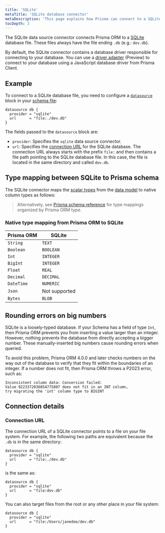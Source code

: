 ```yaml
---
title: 'SQLite'
metaTitle: 'SQLite database connector'
metaDescription: 'This page explains how Prisma can connect to a SQLite database using the SQLite database connector.'
tocDepth: 3
---
```


<TopBlock title={frontMatter.title}>

The SQLite data source connector connects Prisma ORM to a [SQLite](https://www.sqlite.org/) database file. These files always have the file ending `.db` (e.g.: `dev.db`).

By default, the SQLite connector contains a database driver responsible for connecting to your database. You can use a [driver adapter](/orm/overview/databases/database-drivers#driver-adapters) (Preview) to connect to your database using a JavaScript database driver from Prisma Client.

</TopBlock>

## Example

To connect to a SQLite database file, you need to configure a [`datasource`](/orm/prisma-schema/overview/data-sources) block in your [schema file](/orm/prisma-schema):

```prisma file=schema.prisma showLineNumbers
datasource db {
  provider = "sqlite"
  url      = "file:./dev.db"
}
```

The fields passed to the `datasource` block are:

- `provider`: Specifies the `sqlite` data source connector.
- `url`: Specifies the [connection URL](/orm/reference/connection-urls) for the SQLite database. The connection URL always starts with the prefix `file:` and then contains a file path pointing to the SQLite database file. In this case, the file is located in the same directory and called `dev.db`.

## Type mapping between SQLite to Prisma schema

The SQLite connector maps the [scalar types](/orm/prisma-schema/data-model/models#scalar-fields) from the [data model](/orm/prisma-schema/data-model/models) to native column types as follows:

> Alternatively, see [Prisma schema reference](/orm/reference/prisma-schema-reference#model-field-scalar-types) for type mappings organized by Prisma ORM type.

### Native type mapping from Prisma ORM to SQLite

| Prisma ORM | SQLite        |
| ---------- | ------------- |
| `String`   | `TEXT`        |
| `Boolean`  | `BOOLEAN`     |
| `Int`      | `INTEGER`     |
| `BigInt`   | `INTEGER`     |
| `Float`    | `REAL`        |
| `Decimal`  | `DECIMAL`     |
| `DateTime` | `NUMERIC`     |
| `Json`     | Not supported |
| `Bytes`    | `BLOB`        |

## Rounding errors on big numbers

SQLite is a loosely-typed database. If your Schema has a field of type `Int`, then Prisma ORM prevents you from inserting a value larger than an integer. However, nothing prevents the database from directly accepting a bigger number. These manually-inserted big numbers cause rounding errors when queried.

To avoid this problem, Prisma ORM 4.0.0 and later checks numbers on the way out of the database to verify that they fit within the boundaries of an integer. If a number does not fit, then Prisma ORM throws a P2023 error, such as:

```
Inconsistent column data: Conversion failed:
Value 9223372036854775807 does not fit in an INT column,
try migrating the 'int' column type to BIGINT
```

## Connection details

### Connection URL

The connection URL of a SQLite connector points to a file on your file system. For example, the following two paths are equivalent because the `.db` is in the same directory:

```prisma file=schema.prisma showLineNumbers
datasource db {
  provider = "sqlite"
  url      = "file:./dev.db"
}
```

is the same as:

```prisma file=schema.prisma showLineNumbers
datasource db {
  provider = "sqlite"
  url      = "file:dev.db"
}
```

You can also target files from the root or any other place in your file system:

```prisma file=schema.prisma showLineNumbers
datasource db {
  provider = "sqlite"
  url      = "file:/Users/janedoe/dev.db"
}
```
